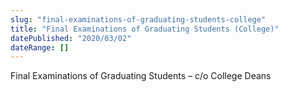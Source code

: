 ```yaml
---
slug: "final-examinations-of-graduating-students-college"
title: "Final Examinations of Graduating Students (College)"
datePublished: "2020/03/02"
dateRange: []
---
```


<!--- content start --->

Final Examinations of Graduating Students – c/o College Deans

<!--- content end --->